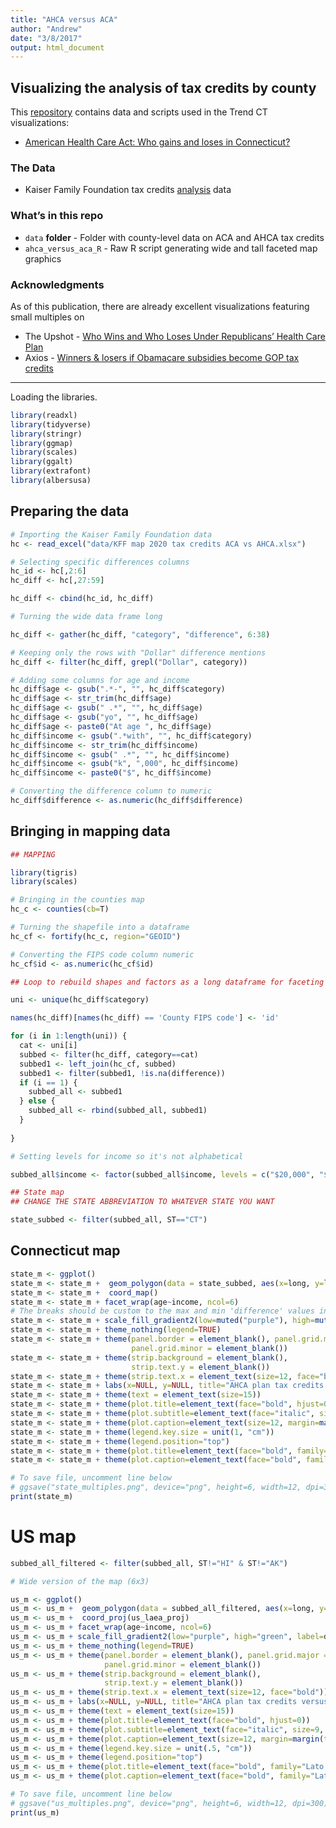 ```yaml
---
title: "AHCA versus ACA"
author: "Andrew"
date: "3/8/2017"
output: html_document
---
```


## Visualizing the analysis of tax credits by county

This [repository](http://www.github.com/trendct-data/ahca_vs_aca) contains data and scripts used in the Trend CT visualizations:

* [American Health Care Act: Who gains and loses in Connecticut?](http://trendct.org/2017/03/08/american-health-care-act-who-gains-and-loses-in-connecticut/)

### The Data

* Kaiser Family Foundation tax credits [analysis](http://kff.org/interactive/tax-credits-under-the-affordable-care-act-vs-replacement-proposal-interactive-map/) data

### What's in this repo

* `data` **folder** - Folder with county-level data on ACA and AHCA tax credits
* `ahca_versus_aca_R` - Raw R script generating wide and tall faceted map graphics

### Acknowledgments

As of this publication, there are already excellent visualizations featuring small multiples on 

* The Upshot - [Who Wins and Who Loses Under Republicans’ Health Care Plan
](https://www.nytimes.com/interactive/2017/03/08/upshot/who-wins-and-who-loses-under-republicans-health-care-plan.html?rref=collection%2Fsectioncollection%2Fupshot&smid=tw-upshotnyt&smtyp=cur)
* Axios - [Winners & losers if Obamacare subsidies become GOP tax credits](https://www.axios.com/comparing-the-gop-tax-credit-with-obamacares-premium-subsidy-2305136456.html)

----

Loading the libraries.

```r
library(readxl)
library(tidyverse)
library(stringr)
library(ggmap)
library(scales)
library(ggalt)
library(extrafont)
library(albersusa)
```

## Preparing the data

```r
# Importing the Kaiser Family Foundation data
hc <- read_excel("data/KFF map 2020 tax credits ACA vs AHCA.xlsx")

# Selecting specific differences columns
hc_id <- hc[,2:6]
hc_diff <- hc[,27:59]

hc_diff <- cbind(hc_id, hc_diff)

# Turning the wide data frame long

hc_diff <- gather(hc_diff, "category", "difference", 6:38)

# Keeping only the rows with "Dollar" difference mentions
hc_diff <- filter(hc_diff, grepl("Dollar", category))

# Adding some columns for age and income
hc_diff$age <- gsub(".*-", "", hc_diff$category)
hc_diff$age <- str_trim(hc_diff$age)
hc_diff$age <- gsub(" .*", "", hc_diff$age)
hc_diff$age <- gsub("yo", "", hc_diff$age)
hc_diff$age <- paste0("At age ", hc_diff$age)
hc_diff$income <- gsub(".*with", "", hc_diff$category)
hc_diff$income <- str_trim(hc_diff$income)
hc_diff$income <- gsub(" .*", "", hc_diff$income)
hc_diff$income <- gsub("k", ",000", hc_diff$income)
hc_diff$income <- paste0("$", hc_diff$income)

# Converting the difference column to numeric
hc_diff$difference <- as.numeric(hc_diff$difference)
```

## Bringing in mapping data 

```r
## MAPPING

library(tigris)
library(scales)

# Bringing in the counties map
hc_c <- counties(cb=T)

# Turning the shapefile into a dataframe
hc_cf <- fortify(hc_c, region="GEOID")

# Converting the FIPS code column numeric
hc_cf$id <- as.numeric(hc_cf$id)

## Loop to rebuild shapes and factors as a long dataframe for faceting later on

uni <- unique(hc_diff$category)

names(hc_diff)[names(hc_diff) == 'County FIPS code'] <- 'id'

for (i in 1:length(uni)) {
  cat <- uni[i]
  subbed <- filter(hc_diff, category==cat)
  subbed1 <- left_join(hc_cf, subbed)
  subbed1 <- filter(subbed1, !is.na(difference))
  if (i == 1) {
    subbed_all <- subbed1
  } else {
    subbed_all <- rbind(subbed_all, subbed1)
  }
  
}

# Setting levels for income so it's not alphabetical

subbed_all$income <- factor(subbed_all$income, levels = c("$20,000", "$30,000", "$40,000", "$50,000", "$75,000", "$100,000"))

## State map
## CHANGE THE STATE ABBREVIATION TO WHATEVER STATE YOU WANT

state_subbed <- filter(subbed_all, ST=="CT")
```

## Connecticut map

```r

state_m <- ggplot() 
state_m <- state_m +  geom_polygon(data = state_subbed, aes(x=long, y=lat, group=group, fill=difference), color = "black", size=0.2)
state_m <- state_m +  coord_map()
state_m <- state_m + facet_wrap(age~income, ncol=6)
# The breaks should be custom to the max and min 'difference' values in your state
state_m <- state_m + scale_fill_gradient2(low=muted("purple"), high=muted("green"), label=dollar, name=NULL, breaks=c(-9000,0,3000))
state_m <- state_m + theme_nothing(legend=TRUE) 
state_m <- state_m + theme(panel.border = element_blank(), panel.grid.major = element_blank(),
                           panel.grid.minor = element_blank())
state_m <- state_m + theme(strip.background = element_blank(),
                           strip.text.y = element_blank())
state_m <- state_m + theme(strip.text.x = element_text(size=12, face="bold"))
state_m <- state_m + labs(x=NULL, y=NULL, title="AHCA plan tax credits versus ACA", caption="Source: Kaiser Family Foundation")
state_m <- state_m + theme(text = element_text(size=15))
state_m <- state_m + theme(plot.title=element_text(face="bold", hjust=0))
state_m <- state_m + theme(plot.subtitle=element_text(face="italic", size=9, margin=margin(l=20)))
state_m <- state_m + theme(plot.caption=element_text(size=12, margin=margin(t=12), color="#7a7d7e", hjust=0))
state_m <- state_m + theme(legend.key.size = unit(1, "cm"))
state_m <- state_m + theme(legend.position="top")
state_m <- state_m + theme(plot.title=element_text(face="bold", family="Lato Black", size=22))
state_m <- state_m + theme(plot.caption=element_text(face="bold", family="Lato", size=9, color="gray", margin=margin(t=10, r=80)))

# To save file, uncomment line below
# ggsave("state_multiples.png", device="png", height=6, width=12, dpi=300)
print(state_m)
```

# US map


```r

subbed_all_filtered <- filter(subbed_all, ST!="HI" & ST!="AK")

# Wide version of the map (6x3)

us_m <- ggplot() 
us_m <- us_m +  geom_polygon(data = subbed_all_filtered, aes(x=long, y=lat, group=group, fill=difference), color = "gray", size=0.02)
us_m <- us_m +  coord_proj(us_laea_proj)
us_m <- us_m + facet_wrap(age~income, ncol=6)
us_m <- us_m + scale_fill_gradient2(low="purple", high="green", label=dollar, name=NULL, breaks=c(-15000,3000))
us_m <- us_m + theme_nothing(legend=TRUE) 
us_m <- us_m + theme(panel.border = element_blank(), panel.grid.major = element_blank(),
                     panel.grid.minor = element_blank())
us_m <- us_m + theme(strip.background = element_blank(),
                     strip.text.y = element_blank())
us_m <- us_m + theme(strip.text.x = element_text(size=12, face="bold"))
us_m <- us_m + labs(x=NULL, y=NULL, title="AHCA plan tax credits versus ACA", caption="Source: Kaiser Family Foundation")
us_m <- us_m + theme(text = element_text(size=15))
us_m <- us_m + theme(plot.title=element_text(face="bold", hjust=0))
us_m <- us_m + theme(plot.subtitle=element_text(face="italic", size=9, margin=margin(l=20)))
us_m <- us_m + theme(plot.caption=element_text(size=12, margin=margin(t=12), color="#7a7d7e", hjust=0))
us_m <- us_m + theme(legend.key.size = unit(.5, "cm"))
us_m <- us_m + theme(legend.position="top")
us_m <- us_m + theme(plot.title=element_text(face="bold", family="Lato Black", size=22))
us_m <- us_m + theme(plot.caption=element_text(face="bold", family="Lato", size=7, color="gray", margin=margin(t=10, r=80)))

# To save file, uncomment line below
# ggsave("us_multiples.png", device="png", height=6, width=12, dpi=300)
print(us_m)
```